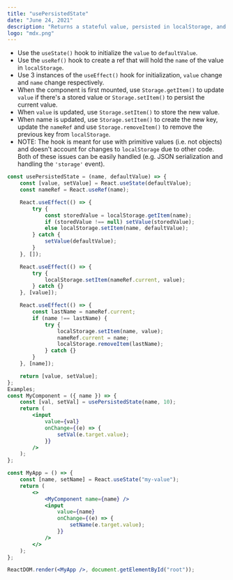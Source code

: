 ```yaml
---
title: "usePersistedState"
date: "June 24, 2021"
description: "Returns a stateful value, persisted in localStorage, and a function to update it."
logo: "mdx.png"
---
```


-   Use the `useState()` hook to initialize the `value` to `defaultValue`.
-   Use the `useRef()` hook to create a ref that will hold the `name` of the value in `localStorage`.
-   Use 3 instances of the `useEffect()` hook for initialization, `value` change and `name` change respectively.
-   When the component is first mounted, use `Storage.getItem()` to update `value` if there's a stored value or `Storage.setItem()` to persist the current value.
-   When `value` is updated, use `Storage.setItem()` to store the new value.
-   When name is updated, use `Storage.setItem()` to create the new key, update the `nameRef` and use `Storage.removeItem()` to remove the previous key from `localStorage`.
-   NOTE: The hook is meant for use with primitive values (i.e. not objects) and doesn't account for changes to `localStorage` due to other code. Both of these issues can be easily handled (e.g. JSON serialization and handling the `'storage'` event).

```jsx
const usePersistedState = (name, defaultValue) => {
    const [value, setValue] = React.useState(defaultValue);
    const nameRef = React.useRef(name);

    React.useEffect(() => {
        try {
            const storedValue = localStorage.getItem(name);
            if (storedValue !== null) setValue(storedValue);
            else localStorage.setItem(name, defaultValue);
        } catch {
            setValue(defaultValue);
        }
    }, []);

    React.useEffect(() => {
        try {
            localStorage.setItem(nameRef.current, value);
        } catch {}
    }, [value]);

    React.useEffect(() => {
        const lastName = nameRef.current;
        if (name !== lastName) {
            try {
                localStorage.setItem(name, value);
                nameRef.current = name;
                localStorage.removeItem(lastName);
            } catch {}
        }
    }, [name]);

    return [value, setValue];
};
Examples;
const MyComponent = ({ name }) => {
    const [val, setVal] = usePersistedState(name, 10);
    return (
        <input
            value={val}
            onChange={(e) => {
                setVal(e.target.value);
            }}
        />
    );
};

const MyApp = () => {
    const [name, setName] = React.useState("my-value");
    return (
        <>
            <MyComponent name={name} />
            <input
                value={name}
                onChange={(e) => {
                    setName(e.target.value);
                }}
            />
        </>
    );
};

ReactDOM.render(<MyApp />, document.getElementById("root"));
```
